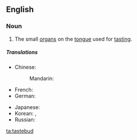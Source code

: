 ==English==
{{wikipedia}}

===Noun===
{{en-noun}}
# The small [[organ]]s on the [[tongue]] used for [[tasting]].

=====Translations=====
{{trans-top|a small organ on the tongue used for tasting}}
* Chinese:
*: Mandarin: {{t|zh|味蕾|tr=wèilěi|sc=Hani}}
* French: {{t|fr|papille|f}}
* German: {{t|de|Geschmacksknospe|f}}
{{trans-mid}}
* Japanese: {{t|ja|味蕾|tr=みらい, mirai|sc=Jpan}}
* Korean: {{t|ko|미뢰|tr=miroe|sc=Kore}}, {{t|ko|味蕾|sc=Kore}}
* Russian: {{t|ru|вкусовой сосочек|m|tr=vkusovój sosóček|sc=Cyrl}}
{{trans-bottom}}

[[ta:tastebud]]